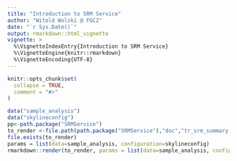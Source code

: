 ```yaml
---
title: "Introduction to SRM Service"
author: "Witold Wolski @ FGCZ"
date: "`r Sys.Date()`"
output: rmarkdown::html_vignette
vignette: >
  %\VignetteIndexEntry{Introduction to SRM Service}
  %\VignetteEngine{knitr::rmarkdown}
  %\VignetteEncoding{UTF-8}
---
```


```r
knitr::opts_chunk$set(
  collapse = TRUE,
  comment = "#>"
)
```



```r
data("sample_analysis")
data("skylineconfig")
pp<-path.package("SRMService")
to_render <-file.path(path.package("SRMService"),"doc","tr_srm_summary.Rmd")
file.exists(to_render)
params = list(data=sample_analysis, configuration=skylineconfig)
rmarkdown::render(to_render, params = list(data=sample_analysis, configuration=skylineconfig))
```

